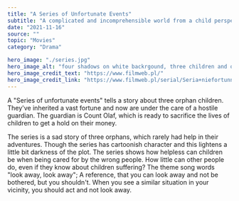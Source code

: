 ---
title: "A Series of Unfortunate Events"
subtitle: "A complicated and incomprehensible world from a child perspective"
date: "2021-11-16"
source: ""
topic: "Movies"
category: "Drama"

hero_image: "./series.jpg"
hero_image_alt: "four shadows on white backrgound, three children and one adult with pointy hair"
hero_image_credit_text: "https://www.filmweb.pl/"
hero_image_credit_link: "https://www.filmweb.pl/serial/Seria+niefortunnych+zdarze%C5%84-2017-747565/posters"
---

A "Series of unfortunate events" tells a story about three orphan children. They've inherited a vast fortune and now are under the care of a hostile guardian. The guardian is Count Olaf, which is ready to sacrifice the lives of children to get a hold on their money. 

The series is a sad story of three orphans, which rarely had help in their adventures. Though the series has cartoonish character and this lightens a little bit darkness of the plot. The series shows how helpless can children be when being cared for by the wrong people. How little can other people do, even if they know about children suffering? The theme song words "look away, look away"; A reference, that you
can look away and not be bothered, but you shouldn't. When you see a similar situation in your vicinity, you should act and not look away.